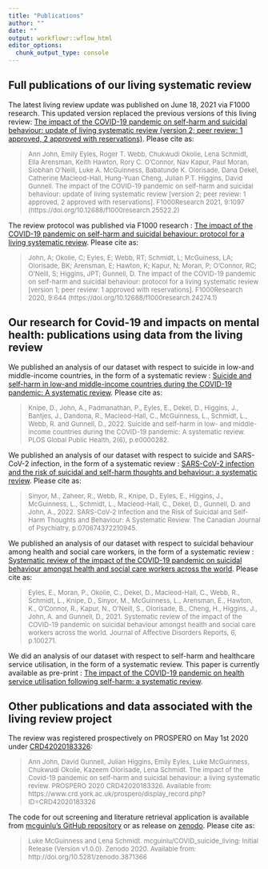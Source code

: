 ```yaml
---
title: "Publications"
author: ""
date: ""
output: workflowr::wflow_html
editor_options:
  chunk_output_type: console
---
```


## Full publications of our living systematic review

The latest living review update was published on June 18, 2021 via F1000 research. This updated version replaced the previous versions of this living review: [The impact of the COVID-19 pandemic on self-harm and suicidal behaviour: update of living systematic review (version 2; peer review: 1 approved, 2 approved with reservations)](https://f1000research.com/articles/9-1097). Please cite as:

> <font size="2" color="gray">Ann John, Emily Eyles, Roger T. Webb, Chukwudi Okolie, Lena Schmidt, Ella Arensman, Keith Hawton, Rory C. O'Connor, Nav Kapur, Paul Moran, Siobhan O'Neill, Luke A. McGuinness, Babatunde K. Olorisade, Dana Dekel, Catherine Macleod-Hall, Hung-Yuan Cheng, Julian P.T. Higgins, David Gunnell. The impact of the COVID-19 pandemic on self-harm and suicidal behaviour: update of living systematic review [version 2; peer review: 1 approved, 2 approved with reservations]. F1000Research 2021, 9:1097 (https://doi.org/10.12688/f1000research.25522.2) 
</font> 


The review protocol was published via F1000 research : [The impact of the COVID-19 pandemic on self-harm and suicidal behaviour: protocol for a living systematic review](https://f1000research.com/articles/9-644). Please cite as:

> <font size="2" color="gray">John, A; Okolie, C; Eyles, E; Webb, RT; Schmidt, L; McGuiness, LA; Olorisade, BK; Arensman, E; Hawton, K; Kapur, N; Moran, P; O'Connor, RC; O'Neill, S; Higgins, JPT; Gunnell, D. The impact of the COVID-19 pandemic on self-harm and suicidal behaviour: protocol for a living systematic review [version 1; peer review: 1 approved with reservations]. F1000Research 2020, 9:644 (https://doi.org/10.12688/f1000research.24274.1)</font> 


## Our research for Covid-19 and impacts on mental health: publications using data from the living review

We published an analysis of our dataset with respect to suicide in low-and middle-income countries, in the form of a systematic review : [Suicide and self-harm in low-and middle-income countries during the COVID-19 pandemic: A systematic review](https://journals.plos.org/globalpublichealth/article?id=10.1371/journal.pgph.0000282). Please cite as:

> <font size="2" color="gray">Knipe, D., John, A., Padmanathan, P., Eyles, E., Dekel, D., Higgins, J., Bantjes, J., Dandona, R., Macleod-Hall, C., McGuinness, L., Schmidt, L., Webb, R. and Gunnell, D., 2022. Suicide and self-harm in low- and middle- income countries during the COVID-19 pandemic: A systematic review. PLOS Global Public Health, 2(6), p.e0000282.</font> 

We published an analysis of our dataset with respect to suicide and SARS-CoV-2 infection, in the form of a systematic review : [SARS-CoV-2 infection and the risk of suicidal and self-harm thoughts and behaviour: a systematic review](https://journals.sagepub.com/doi/pdf/10.1177/07067437221094552). Please cite as:

> <font size="2" color="gray">Sinyor, M., Zaheer, R., Webb, R., Knipe, D., Eyles, E., Higgins, J., McGuinness, L., Schmidt, L., Macleod-Hall, C., Dekel, D., Gunnell, D. and John, A., 2022. SARS-CoV-2 Infection and the Risk of Suicidal and Self-Harm Thoughts and Behaviour: A Systematic Review. The Canadian Journal of Psychiatry, p.070674372210945.</font> 

We published an analysis of our dataset with respect to suicidal behaviour among health and social care workers, in the form of a systematic review : [Systematic review of the impact of the COVID-19 pandemic on suicidal behaviour amongst health and social care workers across the world](https://www.sciencedirect.com/science/article/pii/S2666915321001931). Please cite as:

> <font size="2" color="gray">Eyles, E., Moran, P., Okolie, C., Dekel, D., Macleod-Hall, C., Webb, R., Schmidt, L., Knipe, D., Sinyor, M., McGuinness, L., Arensman, E., Hawton, K., O'Connor, R., Kapur, N., O'Neill, S., Olorisade, B., Cheng, H., Higgins, J., John, A. and Gunnell, D., 2021. Systematic review of the impact of the COVID-19 pandemic on suicidal behaviour amongst health and social care workers across the world. Journal of Affective Disorders Reports, 6, p.100271.</font> 

We did an analysis of our dataset with respect to self-harm and healthcare service utilisation, in the form of a systematic review. This paper is currently available as pre-print : [The impact of the COVID-19 pandemic on health service utilisation following self-harm: a systematic review](https://www.medrxiv.org/content/10.1101/2022.01.26.22269901v1). 


## Other publications and data associated with the living review project

The review was registered prospectively on PROSPERO on May 1st 2020 under [CRD42020183326](https://www.crd.york.ac.uk/prospero/display_record.php?RecordID=183326):

> <font size="2" color="gray">Ann John, David Gunnell, Julian Higgins, Emily Eyles, Luke McGuinness, Chukwudi Okolie, Kazeem Olorisade, Lena Schmidt. The impact of the Covid-19 pandemic on self-harm and suicidal behaviour: a living systematic review. PROSPERO 2020 CRD42020183326. Available from: https://www.crd.york.ac.uk/prospero/display_record.php?ID=CRD42020183326</font>

The code for out screening and literature retrieval application is available from [mcguinlu's GitHub repository](https://github.com/mcguinlu/COVID_suicide_living) or as release on [zenodo](https://zenodo.org/record/3871366#.XteMf-fTU2w). Please cite as:

> <font size="2" color="gray">Luke McGuinness and Lena Schmidt. mcguinlu/COVID_suicide_living: Initial Release (Version v1.0.0). Zenodo 2020. Available from: http://doi.org/10.5281/zenodo.3871366</font> 

```r

```

